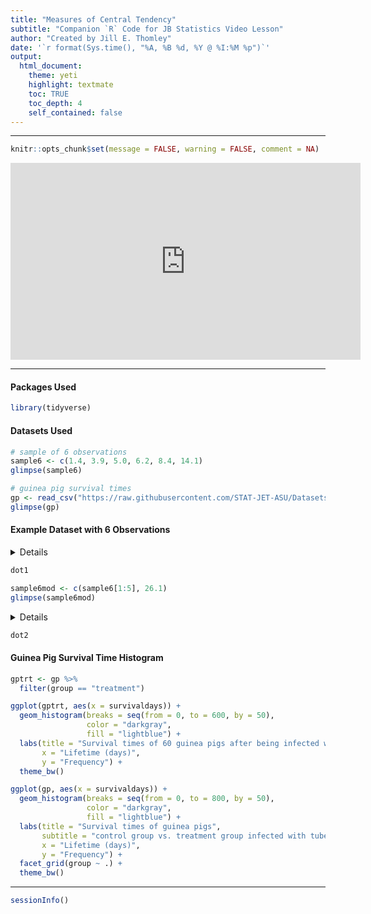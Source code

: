 ```yaml
---
title: "Measures of Central Tendency"
subtitle: "Companion `R` Code for JB Statistics Video Lesson"
author: "Created by Jill E. Thomley"
date: '`r format(Sys.time(), "%A, %B %d, %Y @ %I:%M %p")`'
output: 
  html_document: 
    theme: yeti
    highlight: textmate
    toc: TRUE
    toc_depth: 4
    self_contained: false
---
```


***

```r
knitr::opts_chunk$set(message = FALSE, warning = FALSE, comment = NA)
```

<iframe width="560" height="315" src="https://www.youtube.com/embed/NM_iOLUwZFA" frameborder="0" allow="accelerometer; autoplay; clipboard-write; encrypted-media; gyroscope; picture-in-picture" allowfullscreen></iframe>

***

#### Packages Used

```r
library(tidyverse)
```

#### Datasets Used

```r
# sample of 6 observations
sample6 <- c(1.4, 3.9, 5.0, 6.2, 8.4, 14.1)
glimpse(sample6)

# guinea pig survival times
gp <- read_csv("https://raw.githubusercontent.com/STAT-JET-ASU/Datasets/master/JBStatistics/jbstatsguineapigs.csv")
glimpse(gp)
```

#### Example Dataset with 6 Observations

<details>
```r
# https://ggplot2.tidyverse.org/reference/geom_dotplot.html
# https://ggplot2.tidyverse.org/reference/scale_continuous.html
# https://ggplot2.tidyverse.org/reference/labs.html
# https://ggplot2.tidyverse.org/reference/geom_text.html
# https://ggplot2.tidyverse.org/reference/theme.html
# https://personal.sron.nl/~pault/#sec:qualitative

xbar <- mean(sample6)
xmed <- median(sample6)

dot1 <- ggplot(NULL, aes(x = sample6)) +
  geom_hline(yintercept = 0) +
  geom_dotplot(binwidth = 1, 
               dotsize = 0.5, 
               color = "black", 
               fill = "#DDAA33") +
  geom_text(aes(x = sample6, y = 0.1), 
            label = sample6) +
  geom_segment(aes(x = xbar, xend = xbar, y = -0.2, yend = 0), 
               arrow = arrow(length = unit(0.3, "cm")), 
               color = "#BB5566") +
  geom_text(aes(x = xbar, y = -0.25), 
            label = paste("mean = ", xbar), 
            fontface = "italic",
            color = "#BB5566",
            hjust = 0) +
  geom_segment(aes(x = xmed, xend = xmed, y = -0.2, yend = 0), 
               arrow = arrow(length = unit(0.3, "cm")), 
               color = "#004488") +
  geom_text(aes(x = xmed, y = -0.25), 
            label = paste("median = ", xmed), 
            fontface = "italic",
            color = "#004488",
            hjust = 1) +  
  scale_x_continuous(limits = c(0, 27), 
                     breaks = seq(from = 0, to = 27, by = 1)) +
  scale_y_continuous(breaks = NULL) +
  labs(title = "dotplot for example of 6 data points", 
       x = NULL, 
       y = NULL) +
  theme_bw() +
  theme(panel.grid.minor = element_blank())
```
</details>

```r
dot1
```

```r
sample6mod <- c(sample6[1:5], 26.1)
glimpse(sample6mod)
```

<details>
```r
dot2 <- ggplot(NULL, aes(x = sample6mod)) +
  geom_dotplot(binwidth = 1, 
               dotsize = 0.75, 
               fill = "green") +
  scale_x_continuous(limits = c(0, 27), 
                     breaks = seq(from = 0, to = 25, by = 5)) +
  scale_y_continuous(breaks = NULL, 
                     expand = c(0, 0)) +
  labs(title = "dotplot for modified example of 6 data points", 
       x = NULL, 
       y = NULL) +
  geom_text(aes(x = sample6mod, y = 0.1), 
            label = sample6mod) +
  theme(panel.grid.major = element_blank(), 
        panel.grid.minor = element_blank())
```
</details>

```r
dot2
```

#### Guinea Pig Survival Time Histogram

```r
gptrt <- gp %>% 
  filter(group == "treatment")

ggplot(gptrt, aes(x = survivaldays)) +
  geom_histogram(breaks = seq(from = 0, to = 600, by = 50), 
                 color = "darkgray", 
                 fill = "lightblue") +
  labs(title = "Survival times of 60 guinea pigs after being infected with tuberculosis",
       x = "Lifetime (days)",
       y = "Frequency") +
  theme_bw()
```

```r
ggplot(gp, aes(x = survivaldays)) +
  geom_histogram(breaks = seq(from = 0, to = 800, by = 50), 
                 color = "darkgray", 
                 fill = "lightblue") +
  labs(title = "Survival times of guinea pigs", 
       subtitle = "control group vs. treatment group infected with tuberculosis",
       x = "Lifetime (days)",
       y = "Frequency") +
  facet_grid(group ~ .) +
  theme_bw()
```

***
```r
sessionInfo()
```
